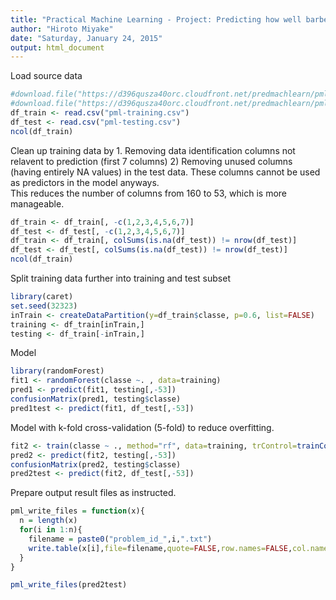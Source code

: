 ```yaml
---
title: "Practical Machine Learning - Project: Predicting how well barbel lifts are performed"
author: "Hiroto Miyake"
date: "Saturday, January 24, 2015"
output: html_document
---
```


Load source data
```r
#download.file("https://d396qusza40orc.cloudfront.net/predmachlearn/pml-training.csv", "pml-training.csv")
#download.file("https://d396qusza40orc.cloudfront.net/predmachlearn/pml-testing.csv", "pml-testing.csv") 
df_train <- read.csv("pml-training.csv")
df_test <- read.csv("pml-testing.csv")
ncol(df_train)
```

Clean up training data by 
1. Removing data identification columns not relavent to prediction (first 7 columns)
2) Removing unused columns (having entirely NA values) in the test data.  These columns cannot be used as predictors in the model anyways.  
This reduces the number of columns from 160 to 53, which is more manageable. 
```r
df_train <- df_train[, -c(1,2,3,4,5,6,7)]
df_test <- df_test[, -c(1,2,3,4,5,6,7)]
df_train <- df_train[, colSums(is.na(df_test)) != nrow(df_test)]
df_test <- df_test[, colSums(is.na(df_test)) != nrow(df_test)]
ncol(df_train)
```

Split training data further into training and test subset
```r
library(caret)
set.seed(32323)
inTrain <- createDataPartition(y=df_train$classe, p=0.6, list=FALSE)
training <- df_train[inTrain,]
testing <- df_train[-inTrain,]
```

Model
```r
library(randomForest)
fit1 <- randomForest(classe ~. , data=training)
pred1 <- predict(fit1, testing[,-53])
confusionMatrix(pred1, testing$classe)
pred1test <- predict(fit1, df_test[,-53])

```

Model with k-fold cross-validation (5-fold) to reduce overfitting.
```r
fit2 <- train(classe ~ ., method="rf", data=training, trControl=trainControl(method="cv", number=5))
pred2 <- predict(fit2, testing[,-53])
confusionMatrix(pred2, testing$classe)
pred2test <- predict(fit2, df_test[,-53])
```

Prepare output result files as instructed.
```r
pml_write_files = function(x){
  n = length(x)
  for(i in 1:n){
    filename = paste0("problem_id_",i,".txt")
    write.table(x[i],file=filename,quote=FALSE,row.names=FALSE,col.names=FALSE)
  }
}

pml_write_files(pred2test)

```

